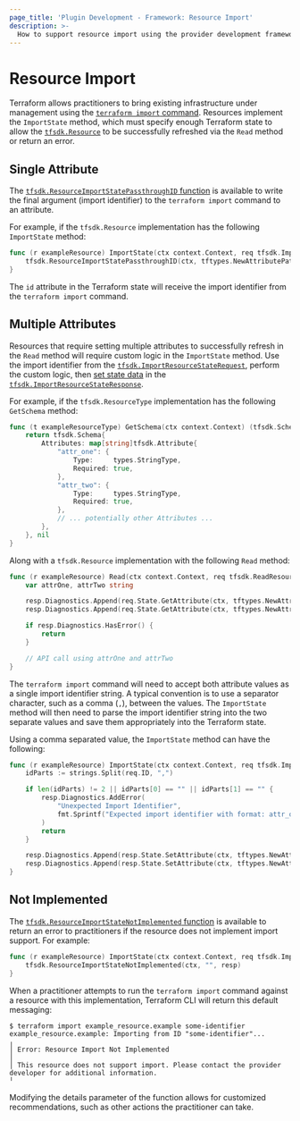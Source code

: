 ```yaml
---
page_title: 'Plugin Development - Framework: Resource Import'
description: >-
  How to support resource import using the provider development framework.
---
```


# Resource Import

Terraform allows practitioners to bring existing infrastructure under management using the [`terraform import` command](/cli/commands/import). Resources implement the `ImportState` method, which must specify enough Terraform state to allow the [`tfsdk.Resource`](https://pkg.go.dev/github.com/hashicorp/terraform-plugin-framework/tfsdk#Resource) to be successfully refreshed via the `Read` method or return an error.

## Single Attribute

The [`tfsdk.ResourceImportStatePassthroughID` function](https://pkg.go.dev/github.com/hashicorp/terraform-plugin-framework/tfsdk#ResourceImportStatePassthroughID) is available to write the final argument (import identifier) to the `terraform import` command to an attribute.

For example, if the `tfsdk.Resource` implementation has the following `ImportState` method:

```go
func (r exampleResource) ImportState(ctx context.Context, req tfsdk.ImportResourceStateRequest, resp *tfsdk.ImportResourceStateResponse) {
    tfsdk.ResourceImportStatePassthroughID(ctx, tftypes.NewAttributePath().WithAttributeName("id"), req, resp)
}
```

The `id` attribute in the Terraform state will receive the import identifier from the `terraform import` command.

## Multiple Attributes

Resources that require setting multiple attributes to successfully refresh in the `Read` method will require custom logic in the `ImportState` method. Use the import identifier from the [`tfsdk.ImportResourceStateRequest`](https://pkg.go.dev/github.com/hashicorp/terraform-plugin-framework/tfsdk#ImportResourceStateRequest), perform the custom logic, then [set state data](/plugin/framework/writing-state) in the [`tfsdk.ImportResourceStateResponse`](https://pkg.go.dev/github.com/hashicorp/terraform-plugin-framework/tfsdk#ImportResourceStateResponse).

For example, if the `tfsdk.ResourceType` implementation has the following `GetSchema` method:

```go
func (t exampleResourceType) GetSchema(ctx context.Context) (tfsdk.Schema, diag.Diagnostics) {
    return tfsdk.Schema{
        Attributes: map[string]tfsdk.Attribute{
            "attr_one": {
                Type:     types.StringType,
                Required: true,
            },
            "attr_two": {
                Type:     types.StringType,
                Required: true,
            },
            // ... potentially other Attributes ...
        },
    }, nil
}
```

Along with a `tfsdk.Resource` implementation with the following `Read` method:

```go
func (r exampleResource) Read(ctx context.Context, req tfsdk.ReadResourceRequest, resp *tfsdk.ReadResourceResponse) {
    var attrOne, attrTwo string

    resp.Diagnostics.Append(req.State.GetAttribute(ctx, tftypes.NewAttributePath().WithAttributeName("attr_one"), &attrOne)...)
    resp.Diagnostics.Append(req.State.GetAttribute(ctx, tftypes.NewAttributePath().WithAttributeName("attr_two"), &attrTwo)...)

    if resp.Diagnostics.HasError() {
        return
    }

    // API call using attrOne and attrTwo
}
```

The `terraform import` command will need to accept both attribute values as a single import identifier string. A typical convention is to use a separator character, such as a comma (`,`), between the values. The `ImportState` method will then need to parse the import identifier string into the two separate values and save them appropriately into the Terraform state.

Using a comma separated value, the `ImportState` method can have the following:

```go
func (r exampleResource) ImportState(ctx context.Context, req tfsdk.ImportResourceStateRequest, resp *tfsdk.ImportResourceStateResponse) {
    idParts := strings.Split(req.ID, ",")

    if len(idParts) != 2 || idParts[0] == "" || idParts[1] == "" {
        resp.Diagnostics.AddError(
            "Unexpected Import Identifier",
            fmt.Sprintf("Expected import identifier with format: attr_one,attr_two. Got: %q", req.ID),
        )
        return
    }

    resp.Diagnostics.Append(resp.State.SetAttribute(ctx, tftypes.NewAttributePath().WithAttributeName("attr_one"), idParts[0])...)
    resp.Diagnostics.Append(resp.State.SetAttribute(ctx, tftypes.NewAttributePath().WithAttributeName("attr_two"), idParts[1])...)
}
```

## Not Implemented

The [`tfsdk.ResourceImportStateNotImplemented` function](https://pkg.go.dev/github.com/hashicorp/terraform-plugin-framework/tfsdk#ResourceImportStateNotImplemented) is available to return an error to practitioners if the resource does not implement import support. For example:

```go
func (r exampleResource) ImportState(ctx context.Context, req tfsdk.ImportResourceStateRequest, resp *tfsdk.ImportResourceStateResponse) {
    tfsdk.ResourceImportStateNotImplemented(ctx, "", resp)
}
```

When a practitioner attempts to run the `terraform import` command against a resource with this implementation, Terraform CLI will return this default messaging:

```console
$ terraform import example_resource.example some-identifier
example_resource.example: Importing from ID "some-identifier"...
╷
│ Error: Resource Import Not Implemented
│ 
│ This resource does not support import. Please contact the provider developer for additional information.
╵
```

Modifying the details parameter of the function allows for customized recommendations, such as other actions the practitioner can take.
